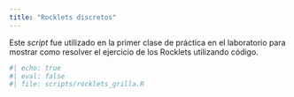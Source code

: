 ```yaml
---
title: "Rocklets discretos"
---
```


Este _script_ fue utilizado en la primer clase de práctica en el laboratorio para
mostrar como resolver el ejercicio de los Rocklets utilizando código.

```r
#| echo: true
#| eval: false 
#| file: scripts/rocklets_grilla.R
```